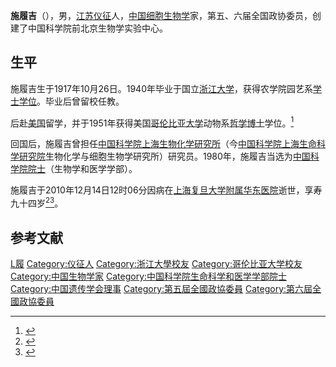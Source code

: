 '''施履吉'''（{{bd|1917年|10月26日|2010年|12月14日|catIdx=Shi施}}），男，[[江苏|江苏]][[仪征|仪征]]人，[[中华人民共和国|中国]][[细胞生物学|细胞生物学]]家，第五、六届全国政协委员，创建了中国科学院前北京生物学实验中心。

== 生平 ==
施履吉生于1917年10月26日。1940年毕业于国立[[浙江大学|浙江大学]]，获得农学院园艺系[[学士|学士]][[学位|学位]]。毕业后曾留校任教。

后赴[[美国|美国]]留学，并于1951年获得美国[[哥伦比亚大学|哥伦比亚大学]]动物系[[哲学博士|哲学博士]]学位。<ref name="施履吉-中科院">{{cite web|url=http://sourcedb.cas.cn/sourcedb_ad_cas/zw2/ysxx/smkxhyxxb/200906/t20090624_1803192.html|title=施履吉|author=|publisher=中国科学院学部与院士|date=|accessdate=2010-12-15|language=zh}}{{dead link|date=2018-03|bot=InternetArchiveBot |fix-attempted=yes }}</ref>

回国后，施履吉曾担任[[中国科学院上海生物化学研究所|中国科学院上海生物化学研究所]]（今[[中国科学院上海生命科学研究院|中国科学院上海生命科学研究院]]生物化学与细胞生物学研究所）研究员。1980年，施履吉当选为[[中国科学院院士|中国科学院院士]]（生物学和医学学部）。

施履吉于2010年12月14日12时06分因病在[[上海|上海]][[复旦大学附属华东医院|复旦大学附属华东医院]]逝世，享寿九十四岁<ref name="施履吉-讣告">{{cite web |url=http://www.ibp.cas.cn/tzgg/zxxx/201012/t20101215_3045052.html|title=施履吉院士讣告|author=|publisher=中国科学院生物物理研究所 |date=2010-12-15|accessdate=2010-12-15|language=zh}}{{dead link|date=2018-03|bot=InternetArchiveBot|fix-attempted=yes }}</ref><ref name="施履吉-科学网">{{cite web|url=http://news.sciencenet.cn/htmlnews/2010/12/241573.shtm|title=著名细胞生物学家施履吉院士逝世|author=|publisher=科学网|date=2010-12-15|accessdate=2010-12-15|language=zh|archive-date=2019-05-21|archive-url=https://web.archive.org/web/20190521080051/http://news.sciencenet.cn/htmlnews/2010/12/241573.shtm|dead-url=no}}</ref>。

== 参考文献 ==
{{reflist}}

{{中国科学院生命科学和医学学部院士}}
{{Navboxes
| title  = 施履吉在[[中国遗传学会|中国遗传学会]]的职务
| list1  =
{{中国遗传学会第一届理事会}}
}}

{{Authority control}}
{{DEFAULTSORT:Shi施}}
[[Category:施姓|L履]]
[[Category:仪征人|Category:仪征人]]
[[Category:浙江大學校友|Category:浙江大學校友]]
[[Category:哥伦比亚大学校友|Category:哥伦比亚大学校友]]
[[Category:中国生物学家|Category:中国生物学家]]
[[Category:中国科学院生命科学和医学学部院士|Category:中国科学院生命科学和医学学部院士]]
[[Category:中国遗传学会理事|Category:中国遗传学会理事]]
[[Category:第五屆全國政協委員|Category:第五屆全國政協委員]]
[[Category:第六屆全國政協委員|Category:第六屆全國政協委員]]